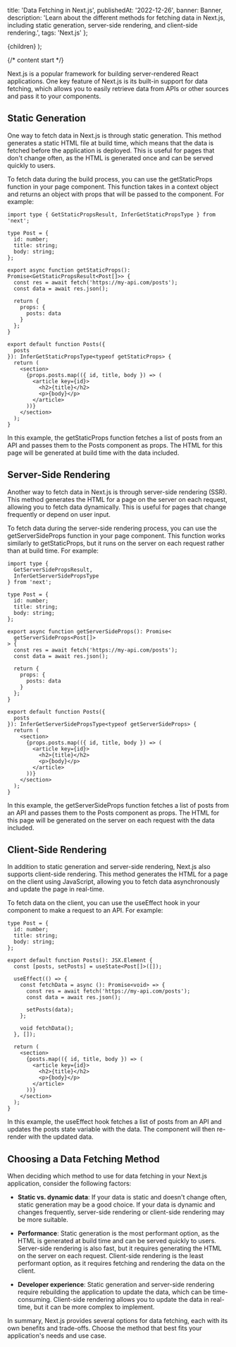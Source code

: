

  title: 'Data Fetching in Next.js',
  publishedAt: '2022-12-26',
  banner: Banner,
  description:
    'Learn about the different methods for fetching data in Next.js, including static generation, server-side rendering, and client-side rendering.',
  tags: 'Next.js'
};

  <BlogLayout meta={meta}>{children}</BlogLayout>
);

{/* content start */}

Next.js is a popular framework for building server-rendered React applications. One key feature of Next.js is its built-in support for data fetching, which allows you to easily retrieve data from APIs or other sources and pass it to your components.

## Static Generation

One way to fetch data in Next.js is through static generation. This method generates a static HTML file at build time, which means that the data is fetched before the application is deployed. This is useful for pages that don't change often, as the HTML is generated once and can be served quickly to users.

To fetch data during the build process, you can use the getStaticProps function in your page component. This function takes in a context object and returns an object with props that will be passed to the component. For example:

```tsx
import type { GetStaticPropsResult, InferGetStaticPropsType } from 'next';

type Post = {
  id: number;
  title: string;
  body: string;
};

export async function getStaticProps(): Promise<GetStaticPropsResult<Post[]>> {
  const res = await fetch('https://my-api.com/posts');
  const data = await res.json();

  return {
    props: {
      posts: data
    }
  };
}

export default function Posts({
  posts
}): InferGetStaticPropsType<typeof getStaticProps> {
  return (
    <section>
      {props.posts.map(({ id, title, body }) => (
        <article key={id}>
          <h2>{title}</h2>
          <p>{body}</p>
        </article>
      ))}
    </section>
  );
}
```

In this example, the getStaticProps function fetches a list of posts from an API and passes them to the Posts component as props. The HTML for this page will be generated at build time with the data included.

## Server-Side Rendering

Another way to fetch data in Next.js is through server-side rendering (SSR). This method generates the HTML for a page on the server on each request, allowing you to fetch data dynamically. This is useful for pages that change frequently or depend on user input.

To fetch data during the server-side rendering process, you can use the getServerSideProps function in your page component. This function works similarly to getStaticProps, but it runs on the server on each request rather than at build time. For example:

```tsx
import type {
  GetServerSidePropsResult,
  InferGetServerSidePropsType
} from 'next';

type Post = {
  id: number;
  title: string;
  body: string;
};

export async function getServerSideProps(): Promise<
  getServerSideProps<Post[]>
> {
  const res = await fetch('https://my-api.com/posts');
  const data = await res.json();

  return {
    props: {
      posts: data
    }
  };
}

export default function Posts({
  posts
}): InferGetServerSidePropsType<typeof getServerSideProps> {
  return (
    <section>
      {props.posts.map(({ id, title, body }) => (
        <article key={id}>
          <h2>{title}</h2>
          <p>{body}</p>
        </article>
      ))}
    </section>
  );
}
```

In this example, the getServerSideProps function fetches a list of posts from an API and passes them to the Posts component as props. The HTML for this page will be generated on the server on each request with the data included.

## Client-Side Rendering

In addition to static generation and server-side rendering, Next.js also supports client-side rendering. This method generates the HTML for a page on the client using JavaScript, allowing you to fetch data asynchronously and update the page in real-time.

To fetch data on the client, you can use the useEffect hook in your component to make a request to an API. For example:

```tsx
type Post = {
  id: number;
  title: string;
  body: string;
};

export default function Posts(): JSX.Element {
  const [posts, setPosts] = useState<Post[]>([]);

  useEffect(() => {
    const fetchData = async (): Promise<void> => {
      const res = await fetch('https://my-api.com/posts');
      const data = await res.json();

      setPosts(data);
    };

    void fetchData();
  }, []);

  return (
    <section>
      {posts.map(({ id, title, body }) => (
        <article key={id}>
          <h2>{title}</h2>
          <p>{body}</p>
        </article>
      ))}
    </section>
  );
}
```

In this example, the useEffect hook fetches a list of posts from an API and updates the posts state variable with the data. The component will then re-render with the updated data.

## Choosing a Data Fetching Method

When deciding which method to use for data fetching in your Next.js application, consider the following factors:

- **Static vs. dynamic data**: If your data is static and doesn't change often, static generation may be a good choice. If your data is dynamic and changes frequently, server-side rendering or client-side rendering may be more suitable.

- **Performance**: Static generation is the most performant option, as the HTML is generated at build time and can be served quickly to users. Server-side rendering is also fast, but it requires generating the HTML on the server on each request. Client-side rendering is the least performant option, as it requires fetching and rendering the data on the client.

- **Developer experience**: Static generation and server-side rendering require rebuilding the application to update the data, which can be time-consuming. Client-side rendering allows you to update the data in real-time, but it can be more complex to implement.

In summary, Next.js provides several options for data fetching, each with its own benefits and trade-offs. Choose the method that best fits your application's needs and use case.
